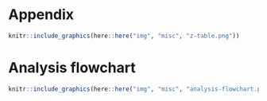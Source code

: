 # Appendix {-}

```r
knitr::include_graphics(here::here("img", "misc", "z-table.png"))
```

# Analysis flowchart

```r
knitr::include_graphics(here::here("img", "misc", "analysis-flowchart.png"))
```

